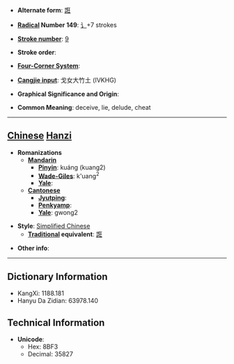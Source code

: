* '''Alternate form''': [[誑]]

* '''[[Wiktionary:Chinese radical index| Radical]] Number 149''': [[Wiktionary:Chinese radical index 讠|讠]]+7 strokes

* '''[[Wiktionary:Chinese total strokes index|Stroke number]]''': [[Wiktionary:Chinese total strokes index 9|9]]

* '''Stroke order''': 

* '''[[Wiktionary:Chinese four corner index|Four-Corner System]]''': 

* '''[[Wiktionary:Chinese Cangjie index|Cangjie input]]''': 戈女大竹土 (IVKHG)

* '''Graphical Significance and Origin''': 

* '''Common Meaning''': deceive, lie, delude, cheat

----

== [[Chinese]] [[Hanzi]] ==

* '''Romanizations'''
** '''[[Mandarin]]'''
*** '''[[Pinyin]]''': kuáng (kuang2)
*** '''[[Wade-Giles]]''': k'uang<sup>2</sup>
*** '''[[Yale]]''': 
** '''[[Cantonese]]'''
*** '''[[Jyutping]]''':
*** '''[[Penkyamp]]''': 
*** '''[[Yale]]''': gwong2

* '''Style''': [[Simplified Chinese]] 
** '''[[Traditional Chinese|Traditional]] equivalent''': [[誑]]

* '''Other info''': 

----

== Dictionary Information ==

* KangXi: 1188.181
* Hanyu Da Zidian: 63978.140

== Technical Information ==

* '''Unicode''':
** Hex: 8BF3
** Decimal: 35827